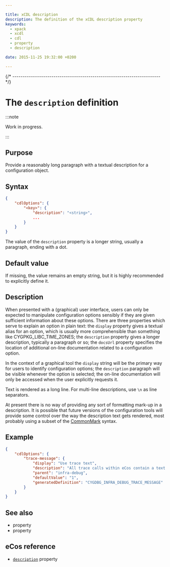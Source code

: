 ```yaml
---

title: xCDL description
description: The definition of the xCDL description property
keywords:
  - xpack
  - xcdl
  - cdl
  - property
  - description

date: 2015-11-25 19:32:00 +0200

---
```



{/* ------------------------------------------------------------------------ */}

# The `description` definition

:::note

Work in progress.

:::

## Purpose

Provide a reasonably long paragraph with a textual description for a configuration object.

## Syntax

```json {4}
{
    "cdlOptions": {
        "<key>": {
            "description": "<string>",
            ...
        }
    }
}
```

The value of the `description` property is a longer string, usually a paragraph, ending with a dot.

## Default value

If missing, the value remains an empty string, but it is highly recommended to explicitly define it.

## Description

When presented with a (graphical) user interface, users can only be expected to manipulate configuration options sensibly if they are given sufficient information about these options. There are three properties which serve to explain an option in plain text: the `display` property gives a textual alias for an option, which is usually more comprehensible than something like CYGPKG_LIBC_TIME_ZONES; the `description` property gives a longer description, typically a paragraph or so; the `docsUrl` property specifies the location of additional on-line documentation related to a configuration option.

In the context of a graphical tool the `display` string will be the primary way for users to identify configuration options; the `description` paragraph will be visible whenever the option is selected; the on-line documentation will only be accessed when the user explicitly requests it.

Text is rendered as a long line. For multi-line descriptions, use `\n` as line separators.

At present there is no way of providing any sort of formatting mark-up in a description. It is possible that future versions of the configuration tools will provide some control over the way the description text gets rendered, most probably using a subset of the [CommonMark](https://commonmark.org) syntax.

## Example

```json {5}
{
    "cdlOptions": {
        "trace-message": {
            "display": "Use trace text",
            "description": "All trace calls within eCos contain a text message which should give some information about the circumstances. These text messages will end up being embedded in the  application image and hence there is a significant penalty  in terms of image size.\n It is possible to suppress the use of these messages by disabling this option.\n This results in smaller code size, but there is less human-readable information available in the trace output, possibly only filenames and line numbers.",
            "parent": "infra-debug",
            "defaultValue": "1",
            "generatedDefinition": "CYGDBG_INFRA_DEBUG_TRACE_MESSAGE"
        }
    }
}
```

## See also

- <MetadataPropertyLink name="display" /> property
- <MetadataPropertyLink name="docsUrl" /> property

## eCos reference

- [`description`](https://ecos.sourceware.org/docs-latest/cdl-guide/ref.description.html) property
